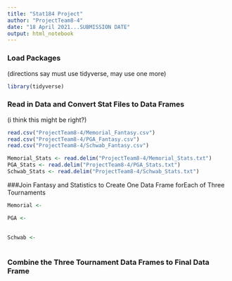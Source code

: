 ```yaml
---
title: "Stat184 Project"
author: "ProjectTeam8-4"
date: "18 April 2021...SUBMISSION DATE"
output: html_notebook
---
```


### Load Packages
(directions say must use tidyverse, may use one more)
```r
library(tidyverse)
```

### Read in Data and Convert Stat Files to Data Frames
(i think this might be right?)
```r
read.csv("ProjectTeam8-4/Memorial_Fantasy.csv")
read.csv("ProjectTeam8-4/PGA_Fantasy.csv")
read.csv("ProjectTeam8-4/Schwab_Fantasy.csv")

Memorial_Stats <- read.delim("ProjectTeam8-4/Memorial_Stats.txt")
PGA_Stats <- read.delim("ProjectTeam8-4/PGA_Stats.txt")
Schwab_Stats <- read.delim("ProjectTeam8-4/Schwab_Stats.txt")
```

###Join Fantasy and Statistics to Create One Data Frame forEach of Three Tournaments
```r
Memorial <-

PGA <-
  
  
Schwab <-
  
```

### Combine the Three Tournament Data Frames to Final Data Frame
```r

```

